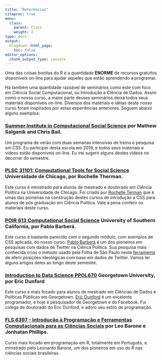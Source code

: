 ```yaml
---
title: "Referências"
citeproc: true
menu: 
  class:
    parent: Class
    weight: 2
type: docs
output:
  blogdown::html_page:
    toc: false
editor_options: 
  chunk_output_type: console
---
```


Uma das coisas bonitas do R é a quantidade **ENORME** de recursos gratuitos disponíveis on-line para ajudar aqueles que estão aprendendo a programar.

Há também uma quantidade razoável de seminários como este com foco em Ciência Social Computacional, ou Introdução a Ciência de Dados. Assim como o nosso curso, a maior parte desses seminários deixa todos seus materiais disponíveis on-line. Diversos dos materiais e idéias deste nosso curso foram inspirados por estas experiências anteriores. Seguem abaixo alguns exemplos:


### [Summer Institute in Computacional Social Science](https://sicss.io/) por Mathew Salganik and Chris Bail.

Um programa de verão com duas semanas intensivas de treino e pesquisa em CSS. Eu participei desta escola em 2019, e todos seus materiais e vídeos estão disponíveis on-line. Eu irei sugerir alguns destes vídeos no decorrer do semestre. 


### [PLSC 31101: Computational Tools for Social Science](https://plsc-31101.github.io/course/) Universidade de Chicago, por Rochelle Therman.

Este curso é ministrado para alunos de mestrado e doutorado em Ciência Política na Universidade de Chicago. Foi criado por [Rochelle Terman](http://rochelleterman.com/) que é umas das pioneiras na construção destes cursos de introdução a CSS para alunos de pós graduação em Ciência Política. Vale a pena conferir os materiais deste curso. 

### [POIR 613 Computational Social Science](http://pablobarbera.com/POIR613/index.html) University of Southern California, por Pablo Barberá.

 Este curso é bastante parecido com o segundo módulo, com exemplos de CSS aplicada, do nosso curso. [Pablo Barberá](http://pablobarbera.com/) é um dos pioneiros em pesquisas com dados de Twitter na Ciênca Política. Sua pesquisa mais conhecida criou o método usado pela Folha de São Paulo nesta [ferramenta](https://temas.folha.uol.com.br/gps-ideologico/reta-ideologica-2020/a-posicao-ideologica-de-1-8-mil-influenciadores-no-twitter-em-2020.shtml) de aferir posições ideológicas com base em dados de Twitter. Vamos ler alguns artigos deles ao longo deste semestre.



### [Introduction to Data Science PPOL670](http://ericdunford.com/ppol670/) Georgetown University, por Eric Dunford

Este curso é mais focado para alunos de mestrado em Ciências de Dados e Políticas Públicas em Georgetown. [Eric Dunford](http://ericdunford.com/) é um excelente programador, e hoje é pesquisador de Georgetown e do Facebook. Fui colega de doutorado do Eric Dunford, e adoro seu estilo de programação. 

### [FLS 6397 - Introdução à Programação e Ferramentas Computacionais para as Ciências Sociais](https://github.com/leobarone/FLS6397_2018) por Leo Barone e Jonhatan Phillips. 

Curso mais focado em programação em R, totalmente em Português, e ministrado pelo Leonardo Barone, um dos pioneiros em uso do R nas ciências sociais brasileiras. 





